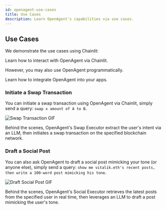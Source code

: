 ```yaml
---
id: openagent-use-cases
title: Use Cases
description: Learn OpenAgent's capabilities via use cases.
---
```


## Use Cases

We demonstrate the use cases using Chainlit:

<LinkCard id="chainlit" />

Learn how to interact with OpenAgent via Chainlit.

However, you may also use OpenAgent programmatically.

<LinkCard id="openagent-integrations-app" />

Learn how to integrate OpenAgent into your apps.

### Initiate a Swap Transaction

You can initiate a swap transaction using OpenAgent via Chainlit, simply send a query: `swap x amount of A to B`.

![Swap Transaction GIF](./assets/use-cases-swap.gif)

Behind the scenes, OpenAgent's Swap Executor extract the user's intent via an LLM, then initiates a swap transaction on the specified blockchain network.

### Draft a Social Post

You can also ask OpenAgent to draft a social post mimicking your tone (or anyone else), simply send a query: `show me vitalik.eth's recent posts, then write a 100-word post mimicking his tone`.

![Draft Social Post GIF](./assets/use-cases-social-post.gif)

Behind the scenes, OpenAgent's Social Executor retrieves the latest posts from the specified user in real time, then leverages an LLM to draft a post mimicking the user's tone.
